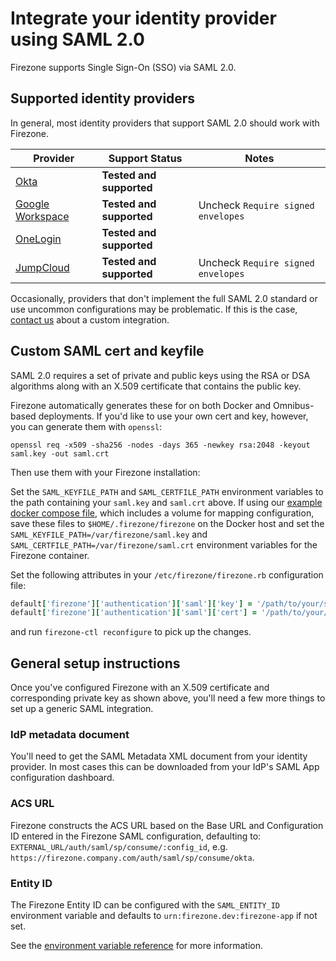 
# Integrate your identity provider using SAML 2.0

Firezone supports Single Sign-On (SSO) via SAML 2.0.

## Supported identity providers

In general, most identity providers that support SAML 2.0 should work with
Firezone.

| Provider                                           | Support Status           | Notes                              |
| -------------------------------------------------- | ------------------------ | ---------------------------------- |
| [Okta](/docs/authenticate/saml/okta)               | **Tested and supported** |                                    |
| [Google Workspace](/docs/authenticate/saml/google) | **Tested and supported** | Uncheck `Require signed envelopes` |
| [OneLogin](/docs/authenticate/saml/onelogin)       | **Tested and supported** |                                    |
| [JumpCloud](/docs/authenticate/saml/jumpcloud)     | **Tested and supported** | Uncheck `Require signed envelopes` |

Occasionally, providers that don't implement the full SAML 2.0 standard or use
uncommon configurations may be problematic. If this is the case,
[contact us](/contact/sales) about a custom integration.

## Custom SAML cert and keyfile

SAML 2.0 requires a set of private and public keys using the RSA or DSA
algorithms along with an X.509 certificate that contains the public key.

Firezone automatically generates these for on both Docker and Omnibus-based
deployments. If you'd like to use your own cert and key, however, you can
generate them with `openssl`:

```
openssl req -x509 -sha256 -nodes -days 365 -newkey rsa:2048 -keyout saml.key -out saml.crt
```

Then use them with your Firezone installation:

<TabsGroup>
<TabsItem title="Docker" active>

Set the `SAML_KEYFILE_PATH` and `SAML_CERTFILE_PATH` environment variables to
the path containing your `saml.key` and `saml.crt` above. If using our
[example docker compose file](https://github.com/firezone/firezone/blob/master/docker-compose.prod.yml),
which includes a volume for mapping configuration, save these files to
`$HOME/.firezone/firezone` on the Docker host and set the
`SAML_KEYFILE_PATH=/var/firezone/saml.key` and
`SAML_CERTFILE_PATH=/var/firezone/saml.crt` environment variables for the
Firezone container.

</TabsItem>
<TabsItem title="Omnibus">

Set the following attributes in your `/etc/firezone/firezone.rb` configuration
file:

```ruby
default['firezone']['authentication']['saml']['key'] = '/path/to/your/saml.key'
default['firezone']['authentication']['saml']['cert'] = '/path/to/your/saml.crt'
```

and run `firezone-ctl reconfigure` to pick up the changes.

</TabsItem>
</TabsGroup>

## General setup instructions

Once you've configured Firezone with an X.509 certificate and corresponding
private key as shown above, you'll need a few more things to set up a generic
SAML integration.

### IdP metadata document

You'll need to get the SAML Metadata XML document from your identity provider.
In most cases this can be downloaded from your IdP's SAML App configuration
dashboard.

### ACS URL

Firezone constructs the ACS URL based on the Base URL and Configuration ID
entered in the Firezone SAML configuration, defaulting to:
`EXTERNAL_URL/auth/saml/sp/consume/:config_id`, e.g.
`https://firezone.company.com/auth/saml/sp/consume/okta`.

### Entity ID

The Firezone Entity ID can be configured with the `SAML_ENTITY_ID` environment
variable and defaults to `urn:firezone.dev:firezone-app` if not set.

See the [environment variable reference](/docs/reference/env-vars) for more
information.
